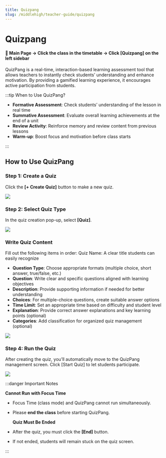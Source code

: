 ```yaml
---
title: Quizpang
slug: /middlehigh/teacher-guide/quizpang
---
```



# Quizpang

#### 📍 Main Page → Click the class in the timetable → Click [Quizpang] on the left sidebar

QuizPang is a real-time, interaction-based learning assessment tool that allows teachers to instantly check students’ understanding and enhance motivation.
By providing a gamified learning experience, it encourages active participation from students.

:::tip When to Use QuizPang?

- **Formative Assessment**: Check students’ understanding of the lesson in real time
- **Summative Assessment**: Evaluate overall learning achievements at the end of a unit
- **Review Activity**: Reinforce memory and review content from previous lessons
- **Warm-up**: Boost focus and motivation before class starts

:::

## How to Use QuizPang

### Step 1: Create a Quiz

Click the **[+ Create Quiz]** button to make a new quiz.

<Image src="/img/en/middlehigh/teacher/05-01.jpg" size="lg" />

### Step 2: Select Quiz Type

In the quiz creation pop-up, select **[Quiz]**.

<Image src="/img/en/middlehigh/teacher/05-02.jpg" size="lg" />

### Write Quiz Content

Fill out the following items in order:
Quiz Name: A clear title students can easily recognize

- **Question Type**: Choose appropriate formats (multiple choice, short answer, true/false, etc.)
- **Question**: Write clear and specific questions aligned with learning objectives
- **Description**: Provide supporting information if needed for better understanding
- **Choices**: For multiple-choice questions, create suitable answer options
- **Time Limit**: Set an appropriate time based on difficulty and student level
- **Explanation**: Provide correct answer explanations and key learning points (optional)
- **Categories**: Add classification for organized quiz management (optional)

<Image src="/img/en/middlehigh/teacher/05-03.jpg" size="lg" />

### Step 4: Run the Quiz

After creating the quiz, you’ll automatically move to the QuizPang management screen. Click [Start Quiz] to let students participate.

<Image src="/img/en/middlehigh/teacher/05-04.jpg" size="lg" />

:::danger Important Notes

**Cannot Run with Focus Time**

- Focus Time (class mode) and QuizPang cannot run simultaneously.
- Please **end the class** before starting QuizPang.

  **Quiz Must Be Ended**

- After the quiz, you must click the **[End]** button.
- If not ended, students will remain stuck on the quiz screen.

:::
